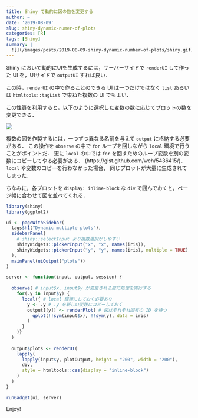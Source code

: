 ```yaml
---
title: Shiny で動的に図の数を変更する
author: ~
date: '2019-08-09'
slug: shiny-dynamic-numer-of-plots
categories: [R]
tags: [Shiny]
summary: |
  ![](/images/posts/2019-08-09-shiny-dynamic-number-of-plots/shiny.gif)
---
```


Shiny において動的にUIを生成するには，サーバーサイドで `renderUI` して作った UI を，UIサイドで `outputUI` すれば良い．

この時，`renderUI` の中で作ることのできる UI は一つだけではなく `list` あるいは `htmltools::tagList` で束ねた複数の UI でもよい．

この性質を利用すると，以下のように選択した変数の数に応じてプロットの数を変更できる．

![](/images/posts/2019-08-09-shiny-dynamic-number-of-plots/shiny.gif)

複数の図を作製するには，一つずつ異なる名前を与えて `output` に格納する必要がある．
この操作を `observe` の中で `for` ループを回しながら `local` 環境で行うことがポイントだ．
更に `local` の中では `for` を回すためのループ変数を別の変数にコピーしてやる必要がある．
(https://gist.github.com/wch/5436415/)．`local` や変数のコピーを行わなかった場合，
同じプロットが大量に生成されてしまった．

ちなみに，各プロットを `display: inline-block` な `div` で囲んでおくと，ページ幅に合わせて図を並べてくれる．

```r
library(shiny)
library(ggplot2)

ui <- pageWithSidebar(
  tags$h1("Dynamic multiple plots"),
  sidebarPanel(
    # shiny::selectInput より複数選択がしやすい
    shinyWidgets::pickerInput("x", "x", names(iris)),
    shinyWidgets::pickerInput("y", "y", names(iris), multiple = TRUE)
  ),
  mainPanel(uiOutput("plots"))
)

server <- function(input, output, session) {
  
  observe( # input$x, input$y が変更される度に処理を実行する
    for(.y in input$y) {
      local({ # local 環境にしておく必要あり
        y <- .y # .y を新しい変数にコピーしておく
        output[[y]] <- renderPlot( # 図はそれぞれ固有の ID を持つ
          qplot(!!sym(input$x), !!sym(y), data = iris)
        )
      }
    )}
  )
  
  output$plots <- renderUI(
    lapply(
      lapply(input$y, plotOutput, height = "200", width = "200"),
      div,
      style = htmltools::css(display = "inline-block")
    )
  )
}

runGadget(ui, server)
```
Enjoy!
